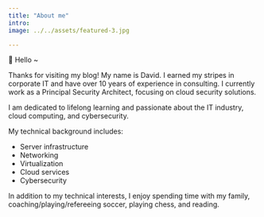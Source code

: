 ```yaml
---
title: "About me"
intro: 
image: ../../assets/featured-3.jpg

---
```



👋 Hello ~

Thanks for visiting my blog! My name is David. I earned my stripes in corporate IT and have over 10 years of experience in consulting. I currently work as a Principal Security Architect, focusing on cloud security solutions. 

I am dedicated to lifelong learning and passionate about the IT industry, cloud computing, and cybersecurity.

My technical background includes:
- Server infrastructure
- Networking
- Virtualization
- Cloud services
- Cybersecurity

In addition to my technical interests, I enjoy spending time with my family, coaching/playing/refereeing soccer, playing chess, and reading.